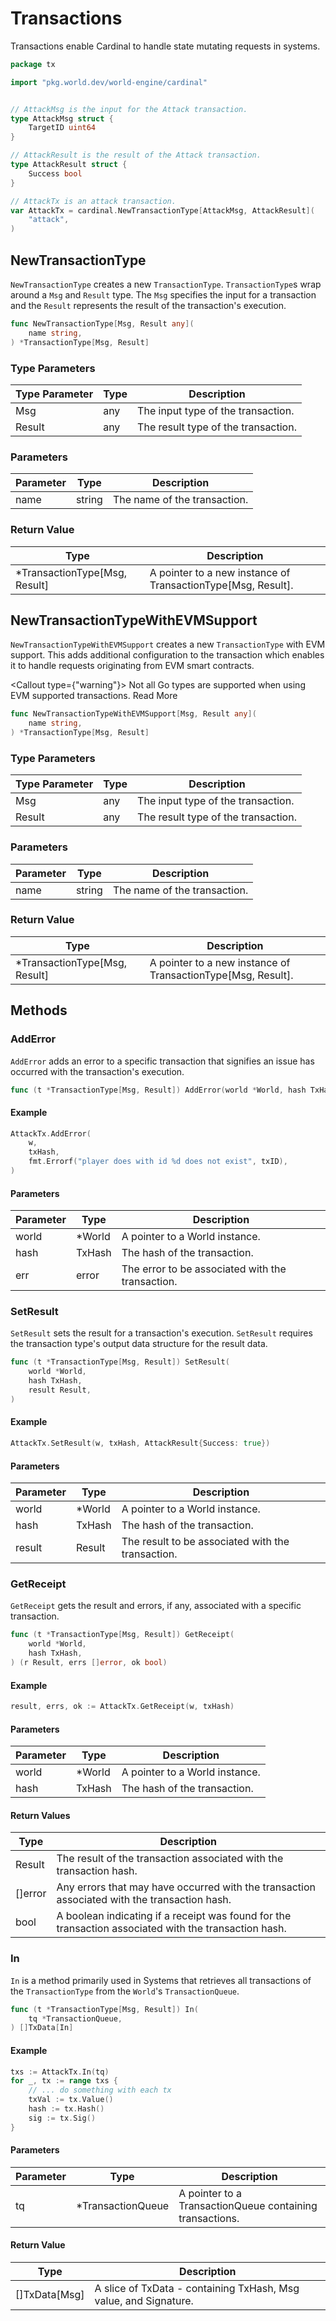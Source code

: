 

# Transactions

Transactions enable Cardinal to handle state mutating requests in systems.

```go
package tx

import "pkg.world.dev/world-engine/cardinal"


// AttackMsg is the input for the Attack transaction.
type AttackMsg struct {
	TargetID uint64
}

// AttackResult is the result of the Attack transaction.
type AttackResult struct {
	Success bool
}

// AttackTx is an attack transaction.
var AttackTx = cardinal.NewTransactionType[AttackMsg, AttackResult](
	"attack",
)
```

## NewTransactionType

`NewTransactionType` creates a new `TransactionType`. `TransactionType`s wrap around a `Msg` and `Result` type. The `Msg` specifies the input for a transaction and the `Result` represents the result of the transaction's execution.

```go
func NewTransactionType[Msg, Result any](
	name string,
) *TransactionType[Msg, Result]
```

### Type Parameters

| Type Parameter | Type | Description                                     |
|----------------|------|-------------------------------------------------|
| Msg             | any  | The input type of the transaction.              |
| Result            | any  | The result type of the transaction.             |


### Parameters

| Parameter | Type                                  | Description                                         |
|-----------|---------------------------------------|-----------------------------------------------------|
| name      | string                                | The name of the transaction.|

### Return Value

| Type                 | Description                                       |
|----------------------|---------------------------------------------------|
| *TransactionType[Msg, Result]    | A pointer to a new instance of TransactionType[Msg, Result].  |

## NewTransactionTypeWithEVMSupport

`NewTransactionTypeWithEVMSupport` creates a new `TransactionType` with EVM support. This adds additional configuration to the transaction which enables it to handle requests originating from EVM smart contracts.

<Callout type={"warning"}>
    Not all Go types are supported when using EVM supported transactions. <Link href="/Cardinal/API-Reference/evm-support">Read More</Link>
</Callout>

```go
func NewTransactionTypeWithEVMSupport[Msg, Result any](
	name string,
) *TransactionType[Msg, Result]
```

### Type Parameters

| Type Parameter | Type | Description                                     |
|----------------|------|-------------------------------------------------|
| Msg             | any  | The input type of the transaction.              |
| Result            | any  | The result type of the transaction.             |


### Parameters

| Parameter | Type                                  | Description                                         |
|-----------|---------------------------------------|-----------------------------------------------------|
| name      | string                                | The name of the transaction. |

### Return Value

| Type                 | Description                                       |
|----------------------|---------------------------------------------------|
| *TransactionType[Msg, Result]    | A pointer to a new instance of TransactionType[Msg, Result].  |

## Methods

### AddError

`AddError` adds an error to a specific transaction that signifies an issue has occurred with the transaction's execution.

```go
func (t *TransactionType[Msg, Result]) AddError(world *World, hash TxHash, err error)
```

#### Example

```go
AttackTx.AddError(
	w,
	txHash,
	fmt.Errorf("player does with id %d does not exist", txID),
)
```

#### Parameters

| Parameter   | Type                 | Description                                           |
|-------------|----------------------|-------------------------------------------------------|
| world       | *World               | A pointer to a World instance.  |
| hash        | TxHash             | The hash of the transaction.         |
| err         | error                | The error to be associated with the transaction.     |

### SetResult

`SetResult` sets the result for a transaction's execution. `SetResult` requires the transaction type's output data structure for the result data.

```go
func (t *TransactionType[Msg, Result]) SetResult(
	world *World,
	hash TxHash,
	result Result,
)
```

#### Example

```go
AttackTx.SetResult(w, txHash, AttackResult{Success: true})
```

#### Parameters

| Parameter   | Type                 | Description                                           |
|-------------|----------------------|-------------------------------------------------------|
| world       | *World               | A pointer to a World instance.  |
| hash        | TxHash               | The hash of the transaction.       |
| result      | Result               | The result to be associated with the transaction.    |


### GetReceipt

`GetReceipt` gets the result and errors, if any, associated with a specific transaction.

```go
func (t *TransactionType[Msg, Result]) GetReceipt(
	world *World,
	hash TxHash,
) (r Result, errs []error, ok bool)
```

#### Example
```go
result, errs, ok := AttackTx.GetReceipt(w, txHash)
```

#### Parameters

| Parameter   | Type                 | Description                                         |
|-------------|----------------------|-----------------------------------------------------|
| world       | *World               | A pointer to a World instance.  |
| hash          | TxHash    | The hash of the transaction.    |

#### Return Values

| Type        | Description                                                     |
|--------------------|-----------------------------------------------------------------|
| Result              | The result of the transaction associated with the transaction hash.  |
| []error               | Any errors that may have occurred with the transaction associated with the transaction hash.         |
| bool                 | A boolean indicating if a receipt was found for the transaction associated with the transaction hash.  |

### In

`In` is a method primarily used in Systems that retrieves all transactions of the `TransactionType` from the `World`'s `TransactionQueue`.

```go
func (t *TransactionType[Msg, Result]) In(
	tq *TransactionQueue,
) []TxData[In]
```

#### Example

```go
txs := AttackTx.In(tq)
for _, tx := range txs {
	// ... do something with each tx
	txVal := tx.Value()
	hash := tx.Hash()
	sig := tx.Sig()
}
```

#### Parameters

| Parameter   | Type                 | Description                                           |
|-------------|----------------------|-------------------------------------------------------|
| tq          | *TransactionQueue    | A pointer to a TransactionQueue containing transactions. |


#### Return Value

| Type        | Description                                                     |
|--------------------|-----------------------------------------------------------------|
| []TxData[Msg]       | A slice of TxData - containing TxHash, Msg value, and Signature.|

